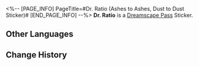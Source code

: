 <%-- [PAGE_INFO]
PageTitle=#Dr. Ratio (Ashes to Ashes, Dust to Dust Sticker)#
[END_PAGE_INFO] --%>
{{Stub|Location information}}
{{Item Infobox
|title       = Dr. Ratio
|id          = 225006
|image       = Dreamscape Pass Sticker Dr. Ratio (Ashes to Ashes Dust to Dust Sticker).png{{subst:void|<!--$UPLOAD:<<SpriteOutput/TravelBrochure/StickFigures/225006.png>-<Dreamscape Pass Sticker Dr. Ratio (Ashes to Ashes Dust to Dust Sticker).png>-<Item Icons>>-->}}
|type        = Dreamscape Pass Sticker
|type2       = Ashes to Ashes, Dust to Dust Stickers
|invCategory = 
|rarity      = 4
|effect      = 
|description = Digital stickers that can be used to decorate the pages of the Dreamtour Handbook. They come in many different styles.
|source1     = [[Unlocked by Default]]
}}
{{Description|I'm just doing what a supporting character should do.}}
'''Dr. Ratio''' is a [[Dreamscape Pass]] Sticker.

==Other Languages==
{{Other Languages
|en   = Dr. Ratio
|zhs  = 真理医生
|zht  = 真理醫生
|ja   = Dr.レイシオ
|ko   = Dr. 레이시오
|es   = Dr. Ratio
|fr   = Dr Ratio
|ru   = Доктор Рацио
|th   = Dr. Ratio
|vi   = Dr. Ratio
|de   = Dr. Wahrheit
|id   = Dr. Ratio
|pt   = Dr. Ratio
}}

==Change History==
{{Change History|2.3}}
